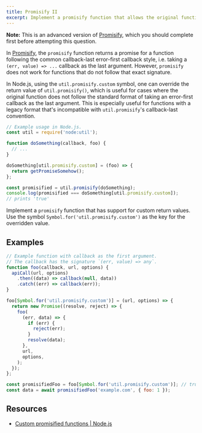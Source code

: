 ```yaml
---
title: Promisify II
excerpt: Implement a promisify function that allows the original function to override the return value
---
```


**Note:** This is an advanced version of [Promisify](/questions/javascript/promisify), which you should complete first before attempting this question.

In [Promisify](/questions/javascript/promisify), the `promisify` function returns a promise for a function following the common callback-last error-first callback style, i.e. taking a `(err, value) => ...` callback as the last argument. However, `promisify` does not work for functions that do not follow that exact signature.

In Node.js, using the `util.promisify.custom` symbol, one can override the return value of `util.promisify()`, which is useful for cases where the original function does not follow the standard format of taking an error-first callback as the last argument. This is especially useful for functions with a legacy format that's incompatible with `util.promisify`'s callback-last convention.

```js
// Example usage in Node.js.
const util = require('node:util');

function doSomething(callback, foo) {
  // ...
}

doSomething[util.promisify.custom] = (foo) => {
  return getPromiseSomehow();
};

const promisified = util.promisify(doSomething);
console.log(promisified === doSomething[util.promisify.custom]);
// prints 'true'
```

Implement a `promisify` function that has support for custom return values. Use the symbol `Symbol.for('util.promisify.custom')` as the key for the overridden value.

## Examples

```js
// Example function with callback as the first argument.
// The callback has the signature `(err, value) => any`.
function foo(callback, url, options) {
  apiCall(url, options)
    .then((data) => callback(null, data))
    .catch((err) => callback(err));
}

foo[Symbol.for('util.promisify.custom')] = (url, options) => {
  return new Promise((resolve, reject) => {
    foo(
      (err, data) => {
        if (err) {
          reject(err);
        }
        resolve(data);
      },
      url,
      options,
    );
  });
};

const promisifiedFoo = foo[Symbol.for('util.promisify.custom')]; // true
const data = await promisifiedFoo('example.com', { foo: 1 });
```

## Resources

- [Custom promisified functions | Node.js](https://nodejs.org/api/util.html#custom-promisified-functions)
